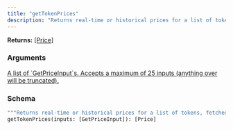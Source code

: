 ```yaml
---
title: "getTokenPrices"
description: "Returns real-time or historical prices for a list of tokens, fetched in batches."
---
```


**Returns:** [[Price]](/api-reference/types#price)

### Arguments

<a href="/api-reference/input-objects#getpriceinput">
  <ResponseField name="inputs" type="[GetPriceInput]">
    A list of `GetPriceInput`s. Accepts a maximum of 25 inputs (anything over will be truncated).
  </ResponseField>
</a>

### Schema


```graphql 
"""Returns real-time or historical prices for a list of tokens, fetched in batches."""
getTokenPrices(inputs: [GetPriceInput]): [Price]
```
